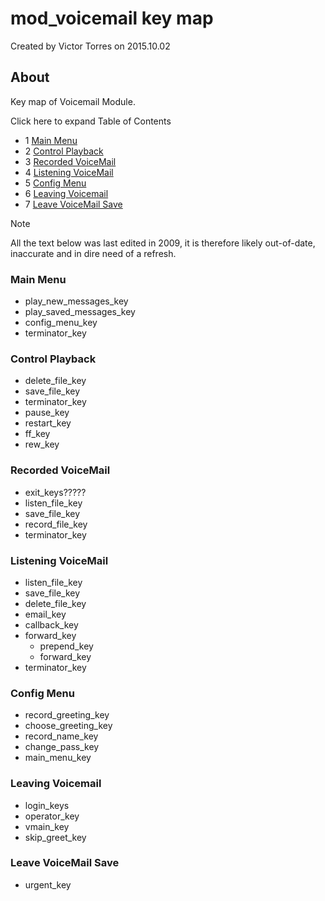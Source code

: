 
# mod_voicemail key map 

 Created by  Victor Torres on 2015.10.02

## About

Key map of Voicemail Module.

Click here to expand Table of Contents

* 1 [Main Menu](#main-menu)
* 2 [Control Playback](#control-playback)
* 3 [Recorded VoiceMail](#recorded-voicemail)
* 4 [Listening VoiceMail](#listening-voicemail)
* 5 [Config Menu](#config-menu)
* 6 [Leaving Voicemail](#leaving-voicemail)
* 7 [Leave VoiceMail Save](#leave-voicemail-save)

Note

All the text below was last edited in 2009, it is therefore likely out-of-date, inaccurate and in dire need of a refresh.

### Main Menu

* play\_new\_messages\_key
* play\_saved\_messages\_key
* config\_menu\_key
* terminator\_key

### Control Playback

* delete\_file\_key
* save\_file\_key
* terminator\_key
* pause\_key
* restart\_key
* ff\_key
* rew\_key

### Recorded VoiceMail

* exit\_keys?????
* listen\_file\_key
* save\_file\_key
* record\_file\_key
* terminator\_key

### Listening VoiceMail

* listen\_file\_key
* save\_file\_key
* delete\_file\_key
* email\_key
* callback\_key
* forward\_key  
   * prepend\_key  
   * forward\_key
* terminator\_key

### Config Menu

* record\_greeting\_key
* choose\_greeting\_key
* record\_name\_key
* change\_pass\_key
* main\_menu\_key

### Leaving Voicemail

* login\_keys
* operator\_key
* vmain\_key
* skip\_greet\_key

### Leave VoiceMail Save

* urgent\_key


